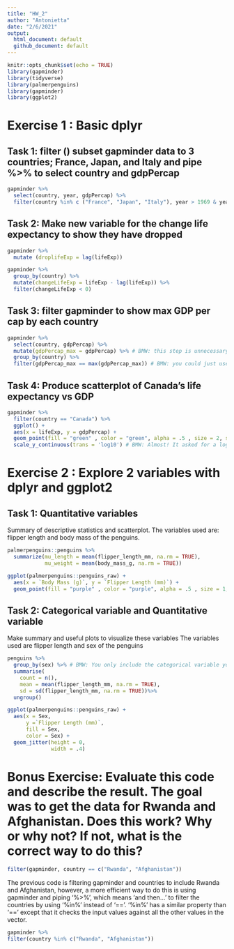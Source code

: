 ```yaml
---
title: "HW_2"
author: "Antonietta"
date: "2/6/2021"
output:   
  html_document: default
  github_document: default
---
```


<!-- BMW: You don't need `keep_md: true` -->

```r
knitr::opts_chunk$set(echo = TRUE)
library(gapminder)
library(tidyverse)
library(palmerpenguins)
library(gapminder)
library(ggplot2)

```

<!-- BMW: On your homeworks, please use the same numbering scheme as shown on the assignments--1.1, 1.2, 1.3, etc. -->

# Exercise 1 : Basic dplyr

## Task 1: filter () subset gapminder  data to 3 countries; France, Japan, and Italy and pipe %>% to select country and gdpPercap 

<!-- BMW: Don't put echo = FALSE. I need that to be able to review your code easily. -->

```r
gapminder %>%
  select(country, year, gdpPercap) %>%
  filter(country %in% c ("France", "Japan", "Italy"), year > 1969 & year < 1980)
```
           
## Task 2: Make new variable for the change life expectancy to show they have dropped 

```r
gapminder %>%
  mutate (droplifeExp = lag(lifeExp))
``` 

<!-- BMW: No, lag() just shows the previous row of data. You need to combine that with other functions to (1) compute the difference between each row and the previous rows, then (2) filter to show just the values where life expectancy has dropped. Like this: -->

```r
gapminder %>% 
  group_by(country) %>% 
  mutate(changeLifeExp = lifeExp - lag(lifeExp)) %>% 
  filter(changeLifeExp < 0)
```


## Task 3: filter gapminder to show max GDP per cap by each country

```r
gapminder %>%
  select(country, gdpPercap) %>%
  mutate(gdpPercap_max = gdpPercap) %>% # BMW: this step is unnecessary
  group_by(country) %>%
  filter(gdpPercap_max == max(gdpPercap_max)) # BMW: you could just use gdpPercap here instead
```


## Task 4: Produce scatterplot of Canada's life expectancy vs GDP

```r
gapminder %>%
  filter(country == "Canada") %>%
  ggplot() +
  aes(x = lifeExp, y = gdpPercap) +
  geom_point(fill = "green" , color = "green", alpha = .5 , size = 2, shape = 23) +
  scale_y_continuous(trans = 'log10') # BMW: Almost! It asked for a log scale, not sqrt

```


# Exercise 2 : Explore 2 variables with dplyr and ggplot2 


## Task 1: Quantitative variables 

Summary of descriptive statistics and scatterplot. 
The variables used are: flipper length and body mass of the penguins.

<!-- BMW: You need blank lines between paragraphs in Markdown. -->

```r
palmerpenguins::penguins %>%
  summarize(mu_length = mean(flipper_length_mm, na.rm = TRUE), 
            mu_weight = mean(body_mass_g, na.rm = TRUE))

ggplot(palmerpenguins::penguins_raw) +
  aes(x = `Body Mass (g)`, y = `Flipper Length (mm)`) +
  geom_point(fill = "purple" , color = "purple", alpha = .5 , size = 1, shape = 23)
```



## Task 2: Categorical variable and Quantitative variable 

Make summary and useful plots to visualize these variables 
The variables used are flipper length and sex of the penguins 

``` r
penguins %>% 
  group_by(sex) %>% # BMW: You only include the categorical variable you want to group by in group_by().
  summarise(
    count = n(), 
    mean = mean(flipper_length_mm, na.rm = TRUE),
    sd = sd(flipper_length_mm, na.rm = TRUE))%>% 
  ungroup()

ggplot(palmerpenguins::penguins_raw) +
  aes(x = Sex, 
      y =`Flipper Length (mm)`,
      fill = Sex, 
      color = Sex) +
  geom_jitter(height = 0, 
              width = .4) 

```




# Bonus Exercise: Evaluate this code and describe the result. The goal was to get the data for Rwanda and Afghanistan. Does this work? Why or why not? If not, what is the correct way to do this?

``` r
filter(gapminder, country == c("Rwanda", "Afghanistan")) 

```

The previous code is filtering gapminder and countries to include Rwanda and Afghanistan, however, a more efficient way to do this is using gapminder and piping '%>%', which means 'and then...' to filter the countries by using '%in%' instead of '=='. '%in%' has a similar property than '==' except that it checks the input values against all the other values in the vector.  

<!-- BMW: The only issue is the `%in%` vs `==` one. `==` won't work for the reason you say here. -->

``` r
gapminder %>%
filter(country %in% c("Rwanda", "Afghanistan"))
```
